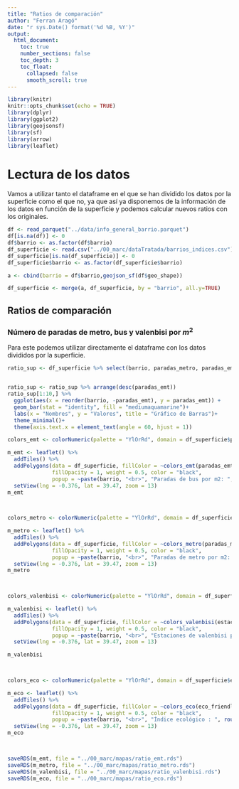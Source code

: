 ```yaml
---
title: "Ratios de comparación"
author: "Ferran Aragó"
date: "r sys.Date() format('%d %B, %Y')"
output: 
  html_document:
    toc: true
    number_sections: false
    toc_depth: 3
    toc_float:
      collapsed: false
      smooth_scroll: true
---
```


```r
library(knitr)
knitr::opts_chunk$set(echo = TRUE)
library(dplyr)
library(ggplot2)
library(geojsonsf)
library(sf)
library(arrow)
library(leaflet)
```


# Lectura de los datos

Vamos a utilizar tanto el dataframe en el que se han dividido los datos por la superficie como el que no, ya que así ya disponemos de la información de los datos en función de la superficie y podemos calcular nuevos ratios con los originales.

```r
df <- read_parquet("../data/info_general_barrio.parquet")
df[is.na(df)] <- 0
df$barrio <- as.factor(df$barrio)
df_superficie <- read.csv("../00_marc/dataTratada/barrios_indices.csv")
df_superficie[is.na(df_superficie)] <- 0
df_superficie$barrio <- as.factor(df_superficie$barrio)

a <- cbind(barrio = df$barrio,geojson_sf(df$geo_shape))

df_superficie <- merge(a, df_superficie, by = "barrio", all.y=TRUE)
```





## Ratios de comparación

### Número de paradas de metro, bus y valenbisi por $m^2$

Para este podemos utilizar directamente el dataframe con los datos divididos por la superficie.



```r
ratio_sup <- df_superficie %>% select(barrio, paradas_metro, paradas_emt, estaciones_valenbisi)


ratio_sup <- ratio_sup %>% arrange(desc(paradas_emt))
ratio_sup[1:10,] %>%
  ggplot(aes(x = reorder(barrio, -paradas_emt), y = paradas_emt)) +
  geom_bar(stat = "identity", fill = "mediumaquamarine")+  
  labs(x = "Nombres", y = "Valores", title = "Gráfico de Barras")+
  theme_minimal()+
  theme(axis.text.x = element_text(angle = 60, hjust = 1))
``` 



```r
colors_emt <- colorNumeric(palette = "YlOrRd", domain = df_superficie$paradas_emt)

m_emt <- leaflet() %>%
  addTiles() %>%
  addPolygons(data = df_superficie, fillColor = ~colors_emt(paradas_emt),
              fillOpacity = 1, weight = 0.5, color = "black",
              popup = ~paste(barrio, "<br>", "Paradas de bus por m2: ", round(paradas_emt,8))) %>%
  setView(lng = -0.376, lat = 39.47, zoom = 13)
m_emt

             
```





```r
colors_metro <- colorNumeric(palette = "YlOrRd", domain = df_superficie$paradas_metro)

m_metro <- leaflet() %>%
  addTiles() %>%
  addPolygons(data = df_superficie, fillColor = ~colors_metro(paradas_metro),
              fillOpacity = 1, weight = 0.5, color = "black",
              popup = ~paste(barrio, "<br>", "Paradas de metro por m2: ", round(paradas_metro,8))) %>%
  setView(lng = -0.376, lat = 39.47, zoom = 13)
m_metro

             
```






```r
colors_valenbisi <- colorNumeric(palette = "YlOrRd", domain = df_superficie$estaciones_valenbisi)

m_valenbisi <- leaflet() %>%
  addTiles() %>%
  addPolygons(data = df_superficie, fillColor = ~colors_valenbisi(estaciones_valenbisi),
              fillOpacity = 1, weight = 0.5, color = "black",
              popup = ~paste(barrio, "<br>", "Estaciones de valenbisi por m2: ", round(estaciones_valenbisi, 8))) %>%
  setView(lng = -0.376, lat = 39.47, zoom = 13)

m_valenbisi

             
```












```r
colors_eco <- colorNumeric(palette = "YlOrRd", domain = df_superficie$eco_friendly)

m_eco <- leaflet() %>%
  addTiles() %>%
  addPolygons(data = df_superficie, fillColor = ~colors_eco(eco_friendly),
              fillOpacity = 1, weight = 0.5, color = "black",
              popup = ~paste(barrio, "<br>", "Índice ecológico : ", round(eco_friendly, 3))) %>%
  setView(lng = -0.376, lat = 39.47, zoom = 13)
m_eco

             
```









```r
saveRDS(m_emt, file = "../00_marc/mapas/ratio_emt.rds")
saveRDS(m_metro, file = "../00_marc/mapas/ratio_metro.rds")
saveRDS(m_valenbisi, file = "../00_marc/mapas/ratio_valenbisi.rds")
saveRDS(m_eco, file = "../00_marc/mapas/ratio_eco.rds")
```








